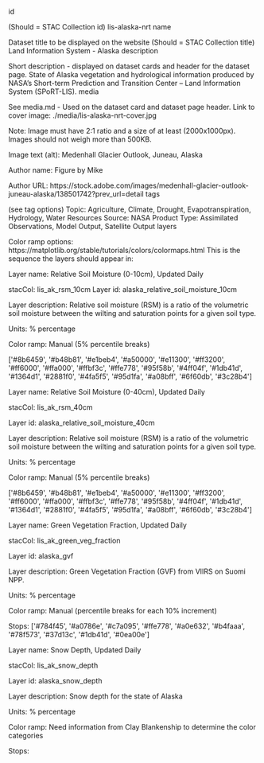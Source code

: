 
<p>id</p>
<p>(Should = STAC Collection id)
lis-alaska-nrt
name</p>
<p>Dataset title to be displayed on the website (Should = STAC Collection title)
Land Information System - Alaska
description</p>
<p>Short description - displayed on dataset cards and header for the dataset page.
State of Alaska vegetation and hydrological information produced by NASA’s Short-term Prediction and Transition Center – Land Information System (SPoRT-LIS).
media</p>
<p>See media.md - Used on the dataset card and dataset page header.
Link to cover image: ./media/lis-alaska-nrt-cover.jpg</p>
<p>Note: Image must have 2:1 ratio and a size of at least (2000x1000px). Images should not weigh more than 500KB.</p>
<p>Image text (alt): Medenhall Glacier Outlook, Juneau, Alaska</p>
<p>Author name: Figure by Mike</p>
<p>Author URL: https://stock.adobe.com/images/medenhall-glacier-outlook-juneau-alaska/138501742?prev_url=detail
tags</p>
<p>(see tag options)
Topic: Agriculture, Climate, Drought, Evapotranspiration, Hydrology, Water Resources
Source: NASA
Product Type: Assimilated Observations, Model Output, Satellite Output
layers</p>
<p>Color ramp options: https://matplotlib.org/stable/tutorials/colors/colormaps.html
This is the sequence the layers should appear in:</p>
<p>Layer name: Relative Soil Moisture (0-10cm), Updated Daily </p>
<p>stacCol: lis_ak_rsm_10cm
Layer id: alaska_relative_soil_moisture_10cm</p>
<p>Layer description: Relative soil moisture (RSM) is a ratio of the volumetric soil moisture between the wilting and saturation points for a given soil type.</p>
<p>Units: % percentage</p>
<p>Color ramp: Manual (5% percentile breaks)</p>
<p>['#8b6459',
 '#b48b81',
 '#e1beb4',
 '#a50000',
 '#e11300',
 '#ff3200',
 '#ff6000',
 '#ffa000',
 '#ffbf3c',
 '#ffe778',
 '#95f58b',
 '#4ff04f',
 '#1db41d',
 '#1364d1',
 '#2881f0',
 '#4fa5f5',
 '#95d1fa',
 '#a08bff',
 '#6f60db',
 '#3c28b4']</p>
<p>Layer name: Relative Soil Moisture (0-40cm), Updated Daily  </p>
<p>stacCol: lis_ak_rsm_40cm</p>
<p>Layer id: alaska_relative_soil_moisture_40cm</p>
<p>Layer description: Relative soil moisture (RSM) is a ratio of the volumetric soil moisture between the wilting and saturation points for a given soil type.</p>
<p>Units: % percentage</p>
<p>Color ramp: Manual (5% percentile breaks)</p>
<p>['#8b6459',
 '#b48b81',
 '#e1beb4',
 '#a50000',
 '#e11300',
 '#ff3200',
 '#ff6000',
 '#ffa000',
 '#ffbf3c',
 '#ffe778',
 '#95f58b',
 '#4ff04f',
 '#1db41d',
 '#1364d1',
 '#2881f0',
 '#4fa5f5',
 '#95d1fa',
 '#a08bff',
 '#6f60db',
 '#3c28b4']</p>
<p>Layer name: Green Vegetation Fraction, Updated Daily </p>
<p>stacCol: lis_ak_green_veg_fraction</p>
<p>Layer id: alaska_gvf</p>
<p>Layer description: Green Vegetation Fraction (GVF) from VIIRS on Suomi NPP.</p>
<p>Units: % percentage</p>
<p>Color ramp: Manual (percentile breaks for each 10% increment)</p>
<p>Stops:
['#784f45',
 '#a0786e',
 '#c7a095', 
'#ffe778',
 '#a0e632', 
'#b4faaa',
 '#78f573',
 '#37d13c',
 '#1db41d', 
'#0ea00e']</p>
<p>Layer name: Snow Depth, Updated Daily  </p>
<p>stacCol: lis_ak_snow_depth</p>
<p>Layer id: alaska_snow_depth</p>
<p>Layer description: Snow depth for the state of Alaska</p>
<p>Units: % percentage</p>
<p>Color ramp: Need information from Clay Blankenship to determine the color categories</p>
<p>Stops:</p>